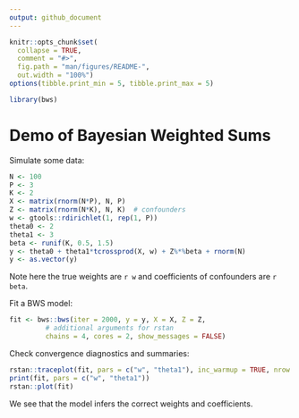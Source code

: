 ```yaml
---
output: github_document
---
```


```r
knitr::opts_chunk$set(
  collapse = TRUE,
  comment = "#>",
  fig.path = "man/figures/README-",
  out.width = "100%")
options(tibble.print_min = 5, tibble.print_max = 5)
```

```r
library(bws)
```

# Demo of Bayesian Weighted Sums 

Simulate some data:

```r
N <- 100
P <- 3
K <- 2
X <- matrix(rnorm(N*P), N, P)
Z <- matrix(rnorm(N*K), N, K)  # confounders
w <- gtools::rdirichlet(1, rep(1, P))
theta0 <- 2
theta1 <- 3
beta <- runif(K, 0.5, 1.5)
y <- theta0 + theta1*tcrossprod(X, w) + Z%*%beta + rnorm(N)
y <- as.vector(y)
```

Note here the true weights are `r w` and coefficients of confounders are `r beta`.

Fit a BWS model:

```r
fit <- bws::bws(iter = 2000, y = y, X = X, Z = Z,
         # additional arguments for rstan
         chains = 4, cores = 2, show_messages = FALSE)
```

Check convergence diagnostics and summaries:

```r
rstan::traceplot(fit, pars = c("w", "theta1"), inc_warmup = TRUE, nrow = 2)
print(fit, pars = c("w", "theta1"))
rstan::plot(fit)
```

We see that the model infers the correct weights and coefficients.

